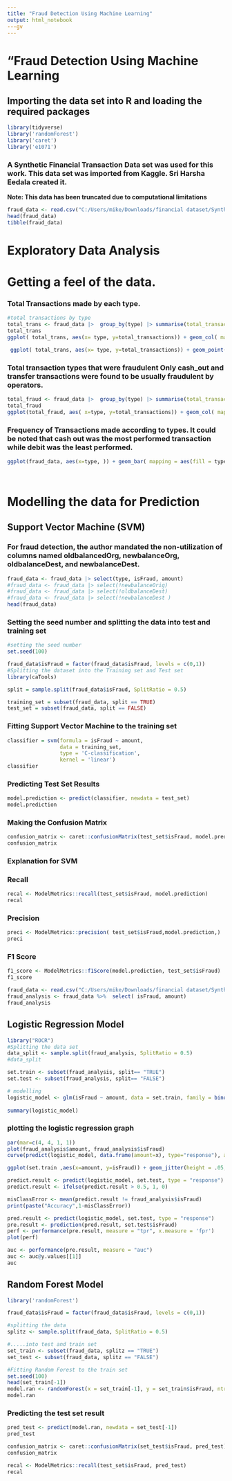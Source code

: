 ```yaml
---
title: "Fraud Detection Using Machine Learning"
output: html_notebook
---gv
---
```


# "Fraud Detection Using Machine Learning

## Importing the data set into R and loading the required packages

```r
library(tidyverse)
library('randomForest')
library('caret')
library('e1071')

```

### A Synthetic Financial Transaction Data set was used for this work. This data set was imported from Kaggle. Sri Harsha Eedala created it.

**Note: This data has been truncated due to computational limitations**

```r
fraud_data <- read.csv("C:/Users/mike/Downloads/financial dataset/Synthetic_Financial_datasets_log.csv")
head(fraud_data)
tibble(fraud_data)

```

# Exploratory Data Analysis

# Getting a feel of the data.

### Total Transactions made by each type.

```r
#total transactions by type
total_trans <- fraud_data |>  group_by(type) |> summarise(total_transactions = sum(amount))
total_trans
ggplot( total_trans, aes(x= type, y=total_transactions)) + geom_col( mapping = aes( fill = type, ))  

 ggplot( total_trans, aes(x= type, y=total_transactions)) + geom_point( mapping = aes( size = total_transactions, color = type)) + labs(title = "Total Transactions by Each Type" ,y="total transactions", y = "type of transaction")
```

### Total transaction types that were fraudulent Only cash_out and transfer transactions were found to be usually fraudulent by operators.

```r
total_fraud <- fraud_data |>  group_by(type) |> summarise(total_transactions = sum(isFraud))
total_fraud
ggplot(total_fraud, aes( x=type, y=total_transactions)) + geom_col( mapping = aes(fill=type), width = 1) + labs(title = "Number of Fraudulent transactions by Type", x="Type of Transaction",  y="Number of transactions")

```

### Frequency of Transactions made according to types. It could be noted that cash out was the most performed transaction while debit was the least performed.

```r
ggplot(fraud_data, aes(x=type, )) + geom_bar( mapping = aes(fill = type)) + labs( x= 'Type of Transactions', y = 'Number of Transactions' , title = 'Frequency of Transaction Types')

 
```

# Modelling the data for Prediction

## Support Vector Machine (SVM)

### For fraud detection, the author mandated the non-utilization of columns named oldbalancedOrg, newbalanceOrg, oldbalanceDest, and newbalanceDest.

```r
fraud_data <- fraud_data |> select(type, isFraud, amount)
#fraud_data <- fraud_data |> select(!newbalanceOrig)
#fraud_data <- fraud_data |> select(!oldbalanceDest)
#fraud_data <- fraud_data |> select(!newbalanceDest )
head(fraud_data)
```

### Setting the seed number and splitting the data into test and training set

```r
#setting the seed number
set.seed(100)

fraud_data$isFraud = factor(fraud_data$isFraud, levels = c(0,1))
#Splitting the dataset into the Training set and Test set 
library(caTools) 

split = sample.split(fraud_data$isFraud, SplitRatio = 0.5) 

training_set = subset(fraud_data, split == TRUE) 
test_set = subset(fraud_data, split == FALSE) 

```

### Fitting Support Vector Machine to the training set

```r
classifier = svm(formula = isFraud ~ amount, 
                 data = training_set, 
                 type = 'C-classification', 
                 kernel = 'linear') 
classifier
```

### Predicting Test Set Results

```r
model.prediction <- predict(classifier, newdata = test_set)
model.prediction
```

### Making the Confusion Matrix

```r
confusion_matrix <- caret::confusionMatrix(test_set$isFraud, model.prediction)
confusion_matrix
```

### Explanation for SVM

### Recall

```r
recal <- ModelMetrics::recall(test_set$isFraud, model.prediction)
recal
```

### Precision

```r
preci <- ModelMetrics::precision( test_set$isFraud,model.prediction,)
preci
```

### F1 Score

```r
f1_score <- ModelMetrics::f1Score(model.prediction, test_set$isFraud)
f1_score
```

```r
fraud_data <- read.csv("C:/Users/mike/Downloads/financial dataset/Synthetic_Financial_datasets_log.csv")
fraud_analysis <- fraud_data %>%  select( isFraud, amount)
fraud_analysis
```

## Logistic Regression Model

```r
library("ROCR")
#Splitting the data set 
data_split <- sample.split(fraud_analysis, SplitRatio = 0.5)
#data_split

set.train <- subset(fraud_analysis, split== "TRUE")
set.test <- subset(fraud_analysis, split== "FALSE")

# modelling
logistic_model <- glm(isFraud ~ amount, data = set.train, family = binomial(link = "logit"))
 
summary(logistic_model)

```

### plotting the logistic regression graph

```r
par(mar=c(4, 4, 1, 1)) 
plot(fraud_analysis$amount, fraud_analysis$isFraud)
curve(predict(logistic_model, data.frame(amount=x), type="response"), add=TRUE) 

ggplot(set.train ,aes(x=amount, y=isFraud)) + geom_jitter(height = .05, alpha=.1) + geom_smooth(method = "glm", method.args = list(family= "binomial"), se=FALSE)

```

```r
predict.result <- predict(logistic_model, set.test, type = "response")
predict.result <- ifelse(predict.result > 0.5, 1, 0)

misClassError <- mean(predict.result != fraud_analysis$isFraud)
print(paste("Accuracy",1-misClassError))
```

```r
pred.result <- predict(logistic_model, set.test, type = "response")
pre.result <- prediction(pred.result, set.test$isFraud)
perf <- performance(pre.result, measure = "tpr", x.measure = 'fpr')
plot(perf)
```

```r
auc <- performance(pre.result, measure = "auc")
auc <- auc@y.values[[1]]
auc
```

## Random Forest Model

```r
library('randomForest')

fraud_data$isFraud = factor(fraud_data$isFraud, levels = c(0,1))

#splitting the data 
splitz <- sample.split(fraud_data, SplitRatio = 0.5)

#.....into test and train set
set_train <- subset(fraud_data, splitz == "TRUE")
set_test <- subset(fraud_data, splitz == "FALSE")
```

```r
#Fitting Random Forest to the train set
set.seed(100)
head(set_train[-1])
model.ran <- randomForest(x = set_train[-1], y = set_train$isFraud, ntree = 500)
model.ran

```

### Predicting the test set result

```r
pred_test <- predict(model.ran, newdata = set_test[-1])
pred_test
```

```r
confusion_matrix <- caret::confusionMatrix(set_test$isFraud, pred_test)
confusion_matrix
```

```r
recal <- ModelMetrics::recall(test_set$isFraud, pred_test)
recal
```
